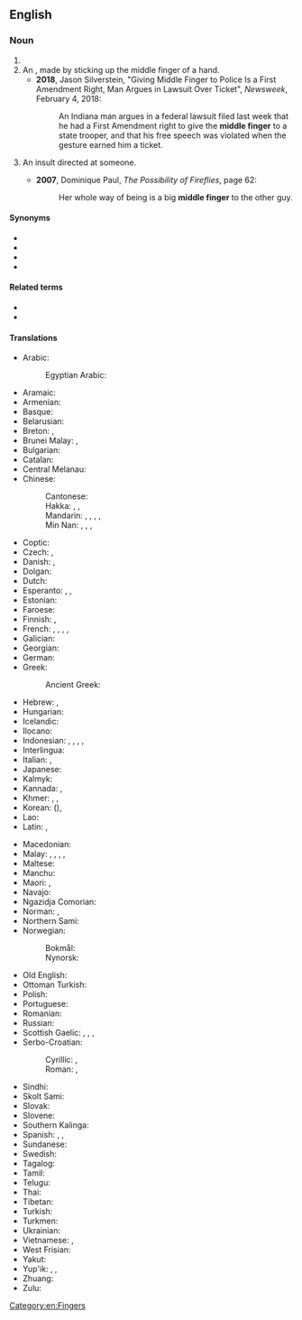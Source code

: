 ==English==

===Noun===
{{en-noun}}

# {{l|en|The [[finger]] between the [[forefinger]] and the [[ring finger]]}}
# An {{l|en|[[obscene]] [[gesture]] directed towards another as an [[insult]]}}, made by sticking up the middle finger of a hand.
#* '''2018''', Jason Silverstein, "Giving Middle Finger to Police Is a First Amendment Right, Man Argues in Lawsuit Over Ticket", ''Newsweek'', February 4, 2018:
#*: An Indiana man argues in a federal lawsuit filed last week that he had a First Amendment right to give the '''middle finger''' to a state trooper, and that his free speech was violated when the gesture earned him a ticket.
# {{lb|en|figurative}} An insult directed at someone.
#* '''2007''', Dominique Paul, ''The Possibility of Fireflies‎'', page 62:
#*: Her whole way of being is a big '''middle finger''' to the other guy.

====Synonyms====
* {{l|en|digit III}}
* {{l|en|fuck finger}}
* {{l|en|tall man}}
* {{l|en|third digit}}

====Related terms====
* {{l|en|one-finger salute}}
* {{l|en|flip the bird}}

====Translations====
{{trans-top|finger between the forefinger and the ring finger}}
* Arabic: {{t|ar|وُسْطَى|f}}
*: Egyptian Arabic: {{t|arz|وسطى|f|tr=wuṣṭa}}
* Aramaic: {{t|arc|ܡܨܥܝܬܐ|f|tr=meṣʿaytāʾ}}
* Armenian: {{t|hy|միջնամատ}}
* Basque: {{t|eu|hatz erdiko}}
* Belarusian: {{t|be|сярэ́дні па́лец|m}}
* Breton: {{t+|br|biz-bras|m}}, {{t+|br|biz-kreiz|m}}
* Brunei Malay: {{t|kxd|jari antu}}, {{t|kxd|jari tangah}}
* Bulgarian: {{t|bg|сре́ден пръст|m}}
* Catalan: {{t+|ca|dit del mig|m}}
* Central Melanau: {{t|mel|tujok dagen}}
* Chinese:
*: Cantonese: {{t|yue|中指|tr=zung1 zi2}}
*: Hakka: {{t|hak|棟指}}, {{t|hak|栋指|tr=tung-chṳ́}}, {{t|hak|中指|tr=chûng-chṳ́, chûng-chí}}
*: Mandarin: {{t+|cmn|中指|tr=zhōngzhǐ|sc=Hani}}, {{t+|cmn|三指|tr=sānzhǐ}}, {{t|cmn|將指}}, {{t|cmn|将指|tr=jiàngzhǐ}}, {{t+|cmn|玉柱|tr=yùzhù}}
*: Min Nan: {{t+|nan|中指|tr=tiong-cháiⁿ, tiong-chúiⁿ, tiong-chái, tiong-chán}}, {{t|nan|中營}}, {{t|nan|中营|tr=tiong-iâⁿ}}, {{t|nan|中爪|tr=tiong-jiáu, tiong-niáu}}
* Coptic: {{t|cop|ⲧⲏⲃ ⲛⲑⲙⲏϯ|m}}
* Czech: {{t+|cs|prostředník|m}}, {{t+|cs|prostředníček|m}}
* Danish: {{t|da|langfinger|c}}, {{t|da|langemand|c}}
* Dolgan: {{t|dlg|ортокуу чөмүйэ|tr=ortokuu çömüye}}
* Dutch: {{t+|nl|middelvinger|m}}
* Esperanto: {{t|eo|longa fingro}}, {{t|eo|meza fingro}}, {{t+|eo|mezfingro}}
* Estonian: {{t|et|keskmine sõrm}}
* Faroese: {{t|fo|longutong|f}}
* Finnish: {{t+|fi|keskisormi}}, {{t+|fi|keskari}}
* French: {{t+|fr|majeur|m}}, {{t|fr|doigt du milieu|m}}, {{t+|fr|médius|m}}, {{t+|fr|doigt III|m}}, {{t+|fr|troisième doigt|m}}
* Galician: {{t|gl|grandiño|m}}
* Georgian: {{t|ka|შუათითი}}
* German: {{t+|de|Mittelfinger|m}}
* Greek: {{t+|el|μέσος|m}}
*: Ancient Greek: {{t|grc|σφάκελος|m}}
* Hebrew: {{t+|he|אַמָּה|f|tr='amá}}, {{t+|he|צְרֵדָה|f|tr=tzredá}} {{qualifier|talmudic}}
* Hungarian: {{t|hu|középsőujj}}
* Icelandic: {{t+|is|langatöng|f}}
* Ilocano: {{t|ilo|akintenga nga ramay}}
* Indonesian: {{t+|id|jari tengah}}, {{t+|id|jari hantu}}, {{t+|id|jari malang}}, {{t+|id|jari mati}}, {{t+|id|jari panjang}}
* Interlingua: {{t|ia|digito medie}}
* Italian: {{t+|it|medio|m}}, {{t|it|dito medio|m}}
* Japanese: {{t+|ja|中指|tr=なかゆび, nakayubi|sc=Jpan}}
* Kalmyk: {{t|xal|дундк}}
* Kannada: {{t+|kn|ಎಡೆವೆರಲ್|sc=Knda}}, {{t+|kn|ನಡುಬೆರಳು|sc=Knda}}
* Khmer: {{t|km|ម្រាមដៃកណ្ដាល}}, {{t|km|ចង្អុលដៃកណ្ដាល}}, {{t|km|ចង្អុលខ្មោច}}
* Korean: {{t+|ko|중지}} ({{t+|ko|中指}}), {{t+|ko|가운뎃손가락}}
* Lao: {{t+|lo|ນິ້ວກາງ}}
* Latin: {{t|la|digitus medius|m}}, {{t|la|digitus tertius|m}}
{{trans-mid}}
* Macedonian: {{t|mk|среден прст|m|tr=sréden p'rst}}
* Malay: {{t|ms|jari hantu}}, {{t|ms|jari tengah}}, {{t|ms|jari malang}}, {{t|ms|jari mati}}, {{t|ms|jari panjang}}
* Maltese: {{t|mt|saba’ tan-nofs|m}}
* Manchu: {{t|mnc|ᡩ᠋ᡠ᠋ᠯᡳᠮᠪᠠᡳ ᠰᡳᠮᡥᡠᠨ}}
* Maori: {{t|mi|tōroa}}, {{t|mi|māpere}}
* Navajo: {{t|nv|álánézhí}}
* Ngazidja Comorian: {{t|zdj|shaya sha hari|c7|c8}}
* Norman: {{t|nrf|maître dé|m}} {{q|Jersey}}, {{t|nrf|mouss'cotin|m}} {{q|Guernsey}}
* Northern Sami: {{t|se|gaskasuorbma}}
* Norwegian:
*: Bokmål: {{t|nb|langfinger|m}}
*: Nynorsk: {{t|nn|langfinger|m}}
* Old English: {{t|ang|middelfinger|m}}
* Ottoman Turkish: {{t|ota|اورتا پرمق|tr=orta parmak}}
* Polish: {{t+|pl|środkowy palec |m-in}}
* Portuguese: {{t+|pt|dedo médio|m}}
* Romanian: {{t+|ro|deget mijlociu|n}}
* Russian: {{t+|ru|сре́дний па́лец|m}}
* Scottish Gaelic: {{t|gd|gunna fada|m}}, {{t|gd|fionna-fada|m}}, {{t|gd|mioragaidh-fad|f}}, {{t|gd|meur meadhain|m}}
* Serbo-Croatian:
*: Cyrillic: {{t|sh|средњак|m}}, {{t|sh|средњи прст|m}}
*: Roman: {{t+|sh|srednjak|m}}, {{t+|sh|srednji prst|m}}
* Sindhi: {{t|sd|وِچِين|sc=sd-Arab}}
* Skolt Sami: {{t|sms|kõskksuõrmm}}
* Slovak: {{t|sk|prostredník}}
* Slovene: {{t+|sl|sredinec|m}}
* Southern Kalinga: {{t|ksc|pagkawkawa}}
* Spanish: {{t|es|dedo de en medio|m}}, {{t|es|dedo del corazón|m}}, {{t|es|el dedo|m}}
* Sundanese: {{t|su|jajangkung}}
* Swedish: {{t+|sv|långfinger|n}}
* Tagalog: {{t|tl|hinlalato}}
* Tamil: {{t+|ta|நடுவிரல்|sc=Taml}}
* Telugu: {{t|te|నడివ్రేలు}}
* Thai: {{t+|th|นิ้วกลาง}}
* Tibetan: {{t|bo|དཀྱིལ་མཛུབ}}
* Turkish: {{t+|tr|orta parmak}}
* Turkmen: {{t|tk|orta barmak}}
* Ukrainian: {{t|uk|сере́дній па́лець|m}}
* Vietnamese: {{t+|vi|ngón giữa}}, {{t+|vi|ngón tay giữa}}
* West Frisian: {{t|fy|middelste finger}}
* Yakut: {{t|sah|ортоку тарбах}}
* Yup'ik: {{t|esu|akulipeq}}, {{t|esu|alqiliq}}, {{t|esu|aquq}}
* Zhuang: {{t|za|lwgfwngzgyang}}
* Zulu: {{t+|zu|uphakathi}}
{{trans-bottom}}

[[Category:en:Fingers]]